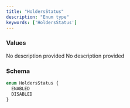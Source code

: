 ```yaml
---
title: "HoldersStatus"
description: "Enum type"
keywords: ['HoldersStatus']
---
```


### Values

<ResponseField name="ENABLED" type="enum">
  No description provided
</ResponseField>

<ResponseField name="DISABLED" type="enum">
  No description provided
</ResponseField>

### Schema


```graphql 
enum HoldersStatus {
  ENABLED
  DISABLED
}
```

